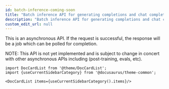 ```yaml
---
id: batch-inference-coming-soon
title: "Batch inference API for generating completions and chat completions."
description: "Batch inference API for generating completions and chat completions."
custom_edit_url: null
---
```




This is an asynchronous API. If the request is successful, the response will be a job which can be polled for completion.

NOTE: This API is not yet implemented and is subject to change in concert with other asynchronous APIs
including (post-training, evals, etc).



```mdx-code-block
import DocCardList from '@theme/DocCardList';
import {useCurrentSidebarCategory} from '@docusaurus/theme-common';

<DocCardList items={useCurrentSidebarCategory().items}/>
```
      